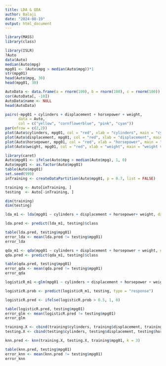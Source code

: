 ---
title: LDA & QDA
author: Balaji
date: "2024-08-19"
output: html_document
---
```{r}
library(MASS)
library(class)
```



```{r}
library(ISLR)
?Auto
data(Auto)
median(Auto$mpg)
mpg01 <- (Auto$mpg > median(Auto$mpg))*1
str(mpg01)
head(Auto$mpg, 30)
head(mpg01, 30)
```  

```{r}

AutoData <- data.frame(a = rnorm(100), b = rnorm(100), c = rnorm(100))
cor(AutoData[, -10])
AutoData$name <- NULL
head(AutoData)

pairs(~mpg01 + cylinders + displacement + horsepower + weight, 
      data = Auto, 
      col = c("yellow", "cornflowerblue", "pink", "cyan"))
par(mfrow = c(2,2))
plot(Auto$cylinders, mpg01, col = "red", xlab = "cylinders", main = "cylinders vs. mpg01")
plot(Auto$displacement, mpg01, col = "red", xlab = "displacement", main = "displacement vs. mpg01")
plot(Auto$horsepower, mpg01, col = "red", xlab = "horsepower", main = "horsepower vs. mpg01")
plot(Auto$weight, mpg01, col = "red", xlab = "weight", main = "weight vs. mpg01")


```
                 
                       
```{r}
library(caret)
Auto$mpg01 <- ifelse(Auto$mpg > median(Auto$mpg), 1, 0)
Auto$mpg01 <- as.factor(Auto$mpg01) 
table(Auto$mpg01)
set.seed(999)
inTraining <- createDataPartition(Auto$mpg01, p = 0.7, list = FALSE)

training <- Auto[inTraining, ]
testing  <- Auto[-inTraining, ]

dim(training)
dim(testing)
```
                    
```{r}
lda_m1 <- lda(mpg01 ~ cylinders + displacement + horsepower+ weight, data = training)

lda.pred <- predict(lda_m1, testing)$class

table(lda.pred, testing$mpg01)
error_lda <- mean(lda.pred != testing$mpg01)
error_lda
```
                    
```{r}
qda_m1 <- qda(mpg01 ~ cylinders + displacement + horsepower + weight, data = training)
qda.pred <- predict(qda_m1, testing)$class

table(qda.pred, testing$mpg01)
error_qda <- mean(qda.pred != testing$mpg01)
error_qda
```
```{r}
logisticR_m1 <-glm(mpg01 ~ cylinders + displacement + horsepower + weight, data = training, family = binomial)

logisticR.prob <- predict(logisticR_m1, testing, type = "response")

logisticR.pred <- ifelse(logisticR.prob > 0.5, 1, 0)

table(logisticR.pred, testing$mpg01)
error_glm <- mean(logisticR.pred != testing$mpg01)
error_glm
```
```{r}
training.X <- cbind(training$cylinders, training$displacement, training$horsepower, training$weight)
testing.X <- cbind(testing$cylinders, testing$displacement, testing$horsepower, testing$weight)

knn.pred <- knn(training.X, testing.X, training$mpg01, k = 3)

table(knn.pred, testing$mpg01)
error_knn <- mean(knn.pred != testing$mpg01)
error_knn
```
                    
                    
                       

